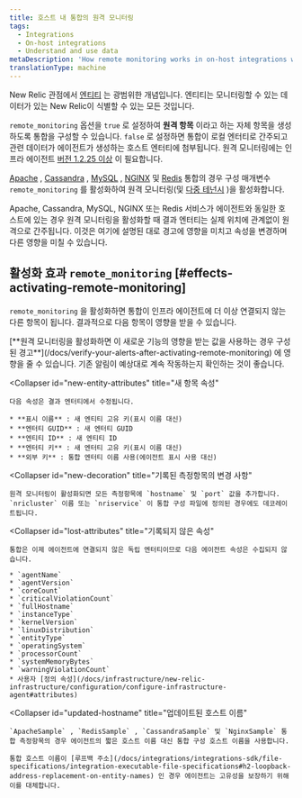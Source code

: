```yaml
---
title: 호스트 내 통합의 원격 모니터링
tags:
  - Integrations
  - On-host integrations
  - Understand and use data
metaDescription: 'How remote monitoring works in on-host integrations with New Relic, particularly Apache, Cassandra, MySQL, NGINX, and Redis.'
translationType: machine
---
```


New Relic 관점에서 [엔티티](/docs/new-relic-one/use-new-relic-one/core-concepts/what-entity-new-relic#what-is-entity) 는 광범위한 개념입니다. 엔티티는 모니터링할 수 있는 데이터가 있는 New Relic이 식별할 수 있는 모든 것입니다.

`remote_monitoring` 옵션을 `true` 로 설정하여 **원격 항목** 이라고 하는 자체 항목을 생성하도록 통합을 구성할 수 있습니다. `false` 로 설정하면 통합이 로컬 엔터티로 간주되고 관련 데이터가 에이전트가 생성하는 호스트 엔터티에 첨부됩니다. 원격 모니터링에는 인프라 에이전트 [버전 1.2.25 이상](/docs/release-notes/infrastructure-release-notes/infrastructure-agent-release-notes) 이 필요합니다.

[Apache](/docs/integrations/host-integrations/host-integrations-list/apache-monitoring-integration) , [Cassandra](/docs/integrations/host-integrations/host-integrations-list/cassandra-monitoring-integration) , [MySQL](/docs/integrations/host-integrations/host-integrations-list/mysql-monitoring-integration) , [NGINX](/docs/integrations/host-integrations/host-integrations-list/nginx-monitoring-integration) 및 [Redis](/docs/integrations/host-integrations/host-integrations-list/redis-monitoring-integration) 통합의 경우 구성 매개변수 `remote_monitoring` 를 활성화하여 원격 모니터링(및 [다중 테넌시](/docs/integrations/host-integrations/getting-started/introduction-host-integrations#multiple-instances) )을 활성화합니다.

<Callout variant="important">
  Apache, Cassandra, MySQL, NGINX 또는 Redis 서비스가 에이전트와 동일한 호스트에 있는 경우 원격 모니터링을 활성화할 때 결과 엔터티는 실제 위치에 관계없이 원격으로 간주됩니다. 이것은 여기에 설명된 대로 경고에 영향을 미치고 속성을 변경하며 다른 영향을 미칠 수 있습니다.
</Callout>

## 활성화 효과 `remote_monitoring` [#effects-activating-remote-monitoring]

`remote_monitoring` 을 활성화하면 통합이 인프라 에이전트에 더 이상 연결되지 않는 다른 항목이 됩니다. 결과적으로 다음 항목이 영향을 받을 수 있습니다.

<CollapserGroup>
  <Collapser
    id="verify-alerts"
    title="경고 확인"
  >
    [**원격 모니터링을 활성화하면 이 새로운 기능의 영향을 받는 값을 사용하는 경우 구성된 경고**](/docs/verify-your-alerts-after-activating-remote-monitoring) 에 영향을 줄 수 있습니다. 기존 알림이 예상대로 계속 작동하는지 확인하는 것이 좋습니다.
  </Collapser>

  <Collapser
    id="new-entity-attributes"
    title="새 항목 속성"
  >
    다음 속성은 결과 엔터티에서 수정됩니다.

    * **표시 이름** : 새 엔티티 고유 키(표시 이름 대신)
    * **엔터티 GUID** : 새 엔터티 GUID
    * **엔티티 ID** : 새 엔티티 ID
    * **엔터티 키** : 새 엔터티 고유 키(표시 이름 대신)
    * **외부 키** : 통합 엔터티 이름 사용(에이전트 표시 사용 대신)
  </Collapser>

  <Collapser
    id="new-decoration"
    title="기록된 측정항목의 변경 사항"
  >
    원격 모니터링이 활성화되면 모든 측정항목에 `hostname` 및 `port` 값을 추가합니다. `nricluster` 이름 또는 `nriservice` 이 통합 구성 파일에 정의된 경우에도 데코레이트됩니다.
  </Collapser>

  <Collapser
    id="lost-attributes"
    title="기록되지 않은 속성"
  >
    통합은 이제 에이전트에 연결되지 않은 독립 엔터티이므로 다음 에이전트 속성은 수집되지 않습니다.

    * `agentName`
    * `agentVersion`
    * `coreCount`
    * `criticalViolationCount`
    * `fullHostname`
    * `instanceType`
    * `kernelVersion`
    * `linuxDistribution`
    * `entityType`
    * `operatingSystem`
    * `processorCount`
    * `systemMemoryBytes`
    * `warningViolationCount`
    * 사용자 [정의 속성](/docs/infrastructure/new-relic-infrastructure/configuration/configure-infrastructure-agent#attributes)
  </Collapser>

  <Collapser
    id="updated-hostname"
    title="업데이트된 호스트 이름"
  >
    `ApacheSample` , `RedisSample` , `CassandraSample` 및 `NginxSample` 통합 측정항목의 경우 에이전트의 짧은 호스트 이름 대신 통합 구성 호스트 이름을 사용합니다.

    통합 호스트 이름이 [루프백 주소](/docs/integrations/integrations-sdk/file-specifications/integration-executable-file-specifications#h2-loopback-address-replacement-on-entity-names) 인 경우 에이전트는 고유성을 보장하기 위해 이를 대체합니다.
  </Collapser>
</CollapserGroup>
